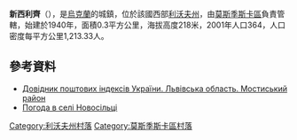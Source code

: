{{coord|49|47|49|N|23|23|19|E|scale:100000|display=title}}

'''新西利齊'''（{{lang-uk|Новосільці}}），是[[烏克蘭|烏克蘭]]的城鎮，位於該國西部[[利沃夫州|利沃夫州]]，由[[莫斯季斯卡區|莫斯季斯卡區]]負責管轄，始建於1940年，面積0.3平方公里，海拔高度218米，2001年人口364，人口密度每平方公里1,213.33人。

==參考資料==
*[http://www.uaidx.com/13/294/index Довідник поштових індексів України. Львівська область. Мостиський район] {{Wayback|url=http://www.uaidx.com/13/294/index |date=20161018190804 }}
* [http://weather.in.ua/ua/l'vovskaja/18181 Погода в селі Новосільці]{{Wayback|url=http://weather.in.ua/ua/l%27vovskaja/18181 |date=20160305102447 }}

[[Category:利沃夫州村落|Category:利沃夫州村落]]
[[Category:莫斯季斯卡區村落|Category:莫斯季斯卡區村落]]


{{Lviv-geo-stub}}